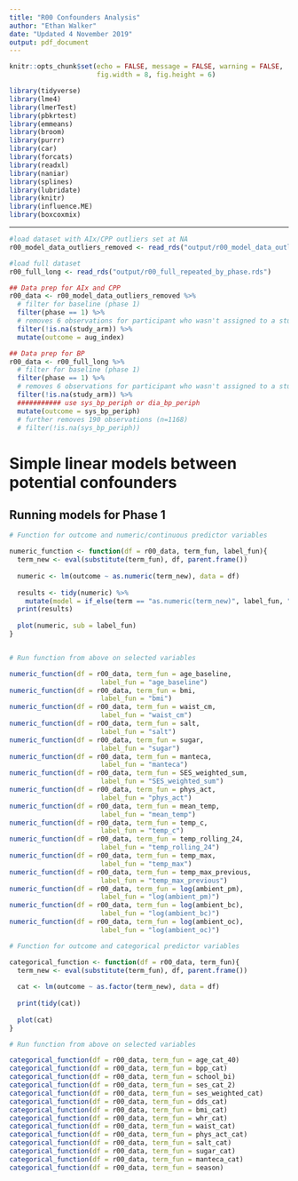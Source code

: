 ```yaml
---
title: "R00 Confounders Analysis"
author: "Ethan Walker"
date: "Updated 4 November 2019"
output: pdf_document
---
```


```r
knitr::opts_chunk$set(echo = FALSE, message = FALSE, warning = FALSE,
                      fig.width = 8, fig.height = 6)
```


```r
library(tidyverse)
library(lme4)
library(lmerTest)
library(pbkrtest)
library(emmeans)
library(broom)
library(purrr)
library(car)
library(forcats)
library(readxl)
library(naniar)
library(splines)
library(lubridate)
library(knitr)
library(influence.ME)
library(boxcoxmix)
```

---

```r
#load dataset with AIx/CPP outliers set at NA
r00_model_data_outliers_removed <- read_rds("output/r00_model_data_outliers_removed.RDS")

#load full dataset
r00_full_long <- read_rds("output/r00_full_repeated_by_phase.rds")
```

```r
## Data prep for AIx and CPP
r00_data <- r00_model_data_outliers_removed %>% 
  # filter for baseline (phase 1)
  filter(phase == 1) %>%
  # removes 6 observations for participant who wasn't assigned to a study arm
  filter(!is.na(study_arm)) %>% 
  mutate(outcome = aug_index) 

## Data prep for BP
r00_data <- r00_full_long %>% 
  # filter for baseline (phase 1)
  filter(phase == 1) %>%
  # removes 6 observations for participant who wasn't assigned to a study arm
  filter(!is.na(study_arm)) %>% 
  ########### use sys_bp_periph or dia_bp_periph
  mutate(outcome = sys_bp_periph) 
  # further removes 190 observations (n=1168)
  # filter(!is.na(sys_bp_periph))
```

# Simple linear models between potential confounders
## Running models for Phase 1 

```r
# Function for outcome and numeric/continuous predictor variables

numeric_function <- function(df = r00_data, term_fun, label_fun){
  term_new <- eval(substitute(term_fun), df, parent.frame())
  
  numeric <- lm(outcome ~ as.numeric(term_new), data = df)
  
  results <- tidy(numeric) %>% 
    mutate(model = if_else(term == "as.numeric(term_new)", label_fun, "na"))
  print(results)
  
  plot(numeric, sub = label_fun)
}


# Run function from above on selected variables

numeric_function(df = r00_data, term_fun = age_baseline,
                       label_fun = "age_baseline")
numeric_function(df = r00_data, term_fun = bmi,
                       label_fun = "bmi")
numeric_function(df = r00_data, term_fun = waist_cm,
                       label_fun = "waist_cm")
numeric_function(df = r00_data, term_fun = salt,
                       label_fun = "salt")
numeric_function(df = r00_data, term_fun = sugar,
                       label_fun = "sugar")
numeric_function(df = r00_data, term_fun = manteca,
                       label_fun = "manteca")
numeric_function(df = r00_data, term_fun = SES_weighted_sum,
                       label_fun = "SES_weighted_sum")
numeric_function(df = r00_data, term_fun = phys_act,
                       label_fun = "phys_act")
numeric_function(df = r00_data, term_fun = mean_temp,
                       label_fun = "mean_temp")
numeric_function(df = r00_data, term_fun = temp_c,
                       label_fun = "temp_c")
numeric_function(df = r00_data, term_fun = temp_rolling_24,
                       label_fun = "temp_rolling_24")
numeric_function(df = r00_data, term_fun = temp_max,
                       label_fun = "temp_max")
numeric_function(df = r00_data, term_fun = temp_max_previous,
                       label_fun = "temp_max_previous")
numeric_function(df = r00_data, term_fun = log(ambient_pm),
                       label_fun = "log(ambient_pm)")
numeric_function(df = r00_data, term_fun = log(ambient_bc),
                       label_fun = "log(ambient_bc)")
numeric_function(df = r00_data, term_fun = log(ambient_oc),
                       label_fun = "log(ambient_oc)")
```

```r
# Function for outcome and categorical predictor variables

categorical_function <- function(df = r00_data, term_fun){
  term_new <- eval(substitute(term_fun), df, parent.frame())
  
  cat <- lm(outcome ~ as.factor(term_new), data = df)
  
  print(tidy(cat))
  
  plot(cat)
}

# Run function from above on selected variables

categorical_function(df = r00_data, term_fun = age_cat_40)
categorical_function(df = r00_data, term_fun = bpp_cat)
categorical_function(df = r00_data, term_fun = school_bi)
categorical_function(df = r00_data, term_fun = ses_cat_2)
categorical_function(df = r00_data, term_fun = ses_weighted_cat)
categorical_function(df = r00_data, term_fun = dds_cat)
categorical_function(df = r00_data, term_fun = bmi_cat)
categorical_function(df = r00_data, term_fun = whr_cat)
categorical_function(df = r00_data, term_fun = waist_cat)
categorical_function(df = r00_data, term_fun = phys_act_cat)
categorical_function(df = r00_data, term_fun = salt_cat)
categorical_function(df = r00_data, term_fun = sugar_cat)
categorical_function(df = r00_data, term_fun = manteca_cat)
categorical_function(df = r00_data, term_fun = season)
```
